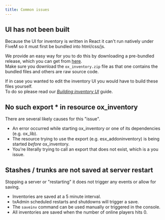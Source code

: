 ```yaml
---
title: Common issues
---
```


## UI has not been built

Because the UI for inventory is written in React it can't run natively under FiveM so it must first be bundled into html/css/js.

We provide an easy way for you to do this by downloading a pre-bundled release, which you can get from [here](https://github.com/overextended/ox_inventory/releases/latest).  
Make sure you download the `ox_inventory.zip` file as that one contains the bundled files and others are raw source code.

If in case you wanted to edit the inventory UI you would have to build these files yourself.  
To do so please read our [_Building inventory UI_](../Guides/inventory_ui.md) guide.

## No such export * in resource ox_inventory

There are several likely causes for this "issue".
- An error occurred while starting ox_inventory or one of its dependencies (e.g. ox_lib).
- The resource trying to use the export (e.g. esx_addoninventory) is being started _before_ ox_inventory.
- You're literally trying to call an export that does not exist, which is a you issue.

## Stashes / trunks are not saved at server restart

Stopping a server or "restarting" it does not trigger any events or allow for saving.

- Inventories are saved at a 5 minute interval.
- txAdmin scheduled restarts and shutdowns will trigger a save.
- The `saveinv` command can be used manually or triggered in the console.
- All inventories are saved when the number of online players hits 0.
